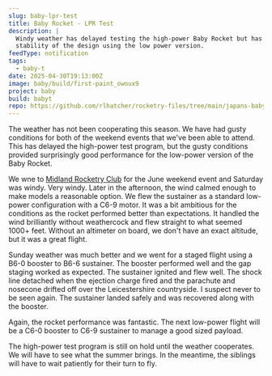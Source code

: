 ```yaml
---
slug: baby-lpr-test
title: Baby Rocket - LPR Test
description: |
  Windy weather has delayed testing the high-power Baby Rocket but has provided a good test for the
  stability of the design using the low power version.
feedType: notification
tags:
  - baby-t
date: 2025-04-30T19:13:00Z
image: baby/build/first-paint_owoux9
project: baby
build: babyt
repo: https://github.com/rlhatcher/rocketry-files/tree/main/japans-baby-rocket
---
```

The weather has not been cooperating this season. We have had gusty conditions for both of the weekend events
that we've been able to attend. This has delayed the high-power test program, but the gusty conditions
provided surprisingly good performance for the low-power version of the Baby Rocket.

<BlogImage
  src='baby/flights/mrc-peter-1_sdw5ax'
  alt='Baby Rocket LPR Test'
  width={1366}
  height={2048}
  caption='Baby Rocket LPR Test'
/>

We wne to [Midland Rocketry Club](https://midlandrocketryclub.org/) for the June weekend event and Saturday was windy.
Very windy. Later in the afternoon, the wind calmed enough to make models a reasonable option. We flew the sustainer
as a standard low-power configuration with a C6-9 motor. It was a bit ambitious for the conditions as the rocket
performed better than expectations. It handled the wind brilliantly without weathercock and flew straight to
what seemed 1000+ feet. Without an altimeter on board, we don't have an exact altitude, but it was a great flight.

Sunday weather was much better and we went for a staged flight using a B6-0 booster to B6-6 sustainer. The booster
performed well and the gap staging worked as expected. The sustainer ignited and flew well. The shock line detached
when the ejection charge fired and the parachute and nosecone drifted off over the Leicestershire countryside. I
suspect never to be seen again. The sustainer landed safely and was recovered along with the booster.

Again, the rocket performance was fantastic. The next low-power flight will be a C6-0 booster to C6-9 sustainer
to manage a good sized payload.

The high-power test program is still on hold until the weather cooperates. We will have to see what the summer brings.
In the meantime, the siblings will have to wait patiently for their turn to fly.

<BlogImage
  src='baby/flights/lpr-hpr'
  alt='Baby Rocket LPR and HPR'
  width={1366}
  height={2048}
  caption='Baby Rockets LPR and HPR'
/>
